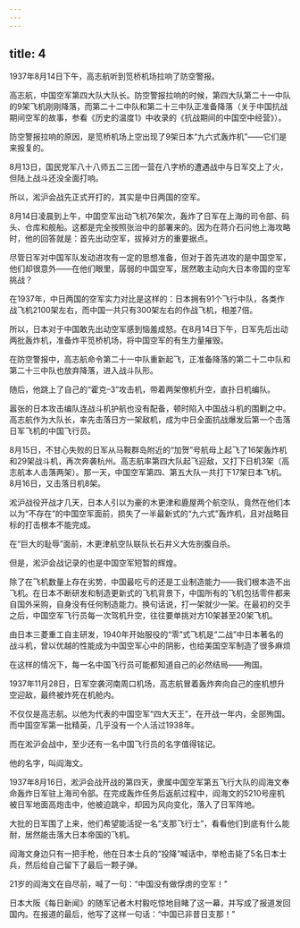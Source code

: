 ```yaml
---
---
---
```

title: 4
---



1937年8月14日下午，高志航听到笕桥机场拉响了防空警报。

高志航，中国空军第四大队大队长。防空警报拉响的时候，第四大队第二十一中队的9架飞机刚刚降落，而第二十二中队和第二十三中队正准备降落（关于中国抗战期间空军的故事，参看《历史的温度1》中收录的《抗战期间的中国空中经营》）。

防空警报拉响的原因，是笕桥机场上空出现了9架日本“九六式轰炸机”——它们是来报复的。

8月13日，国民党军八十八师五二三团一营在八字桥的遭遇战中与日军交上了火，但陆上战斗还没全面打响。

所以，淞沪会战先正式开打的，其实是中日两国的空军。

8月14日凌晨到上午，中国空军出动飞机76架次，轰炸了日军在上海的司令部、码头、仓库和舰船。这都是完全按照张治中的部署来的。因为在蒋介石问他上海攻略时，他的回答就是：首先出动空军，拔掉对方的重要据点。

尽管日军对中国军队发动进攻有一定的思想准备，但对于首先进攻的是中国空军，他们却很意外——在他们眼里，孱弱的中国空军，居然敢主动向大日本帝国的空军挑战？

在1937年，中日两国的空军实力对比是这样的：日本拥有91个飞行中队，各类作战飞机2100架左右，而中国一共只有300架左右的作战飞机，相差7倍。

所以，日本对于中国敢先出动空军感到恼羞成怒。在8月14日下午，日军先后出动两批轰炸机，准备炸平笕桥机场，将中国空军的有生力量摧毁。

在防空警报中，高志航命令第二十一中队重新起飞，正准备降落的第二十二中队和第二十三中队也放弃降落，进入战斗队形。

随后，他跳上了自己的“霍克–3”攻击机，带着两架僚机升空，直扑日机编队。

嚣张的日本攻击编队连战斗机护航也没有配备，顿时陷入中国战斗机的围剿之中。高志航作为大队长，率先击落日方一架敌机，成为中日全面抗战爆发后第一个击落日军飞机的中国飞行员。

8月15日，不甘心失败的日军从马鞍群岛附近的“加贺”号航母上起飞了16架轰炸机和29架战斗机，再次奔袭杭州。高志航率第四大队起飞迎敌，又打下日机3架（高志航本人击落两架）。那一天，中国空军第四、第五大队一共打下17架日本飞机。8月16日，又击落日机8架。

淞沪战役开战才几天，日本人引以为豪的木更津和鹿屋两个航空队，竟然在他们本以为“不存在”的中国空军面前，损失了一半最新式的“九六式”轰炸机，且对战略目标的打击根本不能完成。

在“巨大的耻辱”面前，木更津航空队联队长石井义大佐剖腹自杀。

但是，淞沪会战记录的也是中国空军短暂的辉煌。

除了在飞机数量上存在劣势，中国最吃亏的还是工业制造能力——我们根本造不出飞机。在日本不断研发和制造更新式的飞机背景下，中国所有的飞机包括零件都来自国外采购，自身没有任何制造能力。换句话说，打一架就少一架。在最初的交手之后，中国空军飞行员每一次驾机升空，往往要单挑对方10架甚至20架飞机。

由日本三菱重工自主研发，1940年开始服役的“零”式飞机是“二战”中日本著名的战斗机，曾以优越的性能成为中国空军心中的阴影，也给美国空军制造了很多麻烦



在这样的情况下，每一名中国飞行员可能都知道自己的必然结局——殉国。

1937年11月28日，日军空袭河南周口机场，高志航冒着轰炸奔向自己的座机想升空迎敌，最终被炸死在机舱内。

不仅仅是高志航。以他为代表的中国空军“四大天王”，在开战一年内，全部殉国。而中国空军第一批精英，几乎没有一个人活过1938年。

而在淞沪会战中，至少还有一名中国飞行员的名字值得铭记。

他的名字，叫阎海文。

1937年8月16日，淞沪会战开战的第四天，隶属中国空军第五飞行大队的阎海文奉命轰炸日军驻上海司令部。在完成轰炸任务后返航过程中，阎海文的5210号座机被日军地面高炮击中，他被迫跳伞，却因为风向变化，落入了日军阵地。

大批的日军围了上来，他们希望能活捉一名“支那飞行士”，看看他们到底有什么能耐，居然能击落大日本帝国的飞机。

阎海文身边只有一把手枪，他在日本士兵的“投降”喊话中，举枪击毙了5名日本士兵，然后给自己留下了最后一颗子弹。

21岁的阎海文在自尽前，喊了一句：“中国没有做俘虏的空军！”

日本大阪《每日新闻》的随军记者木村毅吃惊地目睹了这一幕，并写成了报道发回国内。在报道的最后，他写了这样一句话：“中国已非昔日支那！”